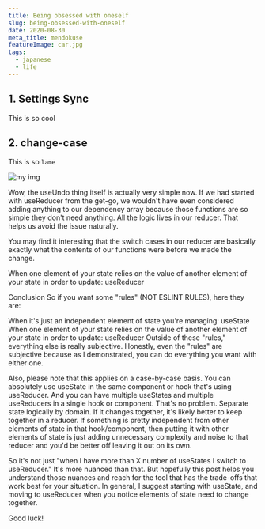 ```yaml
---
title: Being obsessed with oneself
slug: being-obsessed-with-oneself
date: 2020-08-30
meta_title: mendokuse
featureImage: car.jpg
tags:
  - japanese
  - life
---
```


## 1. Settings Sync

This is so cool

## 2. change-case

This is so `lame`

![my img](./me.jpg)

Wow, the useUndo thing itself is actually very simple now. If we had started with useReducer from the get-go, we wouldn't have even considered adding anything to our dependency array because those functions are so simple they don't need anything. All the logic lives in our reducer. That helps us avoid the issue naturally.

You may find it interesting that the switch cases in our reducer are basically exactly what the contents of our functions were before we made the change.

When one element of your state relies on the value of another element of your state in order to update: useReducer

Conclusion
So if you want some "rules" (NOT ESLINT RULES), here they are:

When it's just an independent element of state you're managing: useState
When one element of your state relies on the value of another element of your state in order to update: useReducer
Outside of these "rules," everything else is really subjective. Honestly, even the "rules" are subjective because as I demonstrated, you can do everything you want with either one.

Also, please note that this applies on a case-by-case basis. You can absolutely use useState in the same component or hook that's using useReducer. And you can have multiple useStates and multiple useReducers in a single hook or component. That's no problem. Separate state logically by domain. If it changes together, it's likely better to keep together in a reducer. If something is pretty independent from other elements of state in that hook/component, then putting it with other elements of state is just adding unnecessary complexity and noise to that reducer and you'd be better off leaving it out on its own.

So it's not just "when I have more than X number of useStates I switch to useReducer." It's more nuanced than that. But hopefully this post helps you understand those nuances and reach for the tool that has the trade-offs that work best for your situation. In general, I suggest starting with useState, and moving to useReducer when you notice elements of state need to change together.

Good luck!
